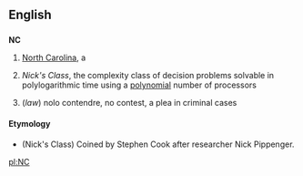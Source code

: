 ==English==

==={{Abbreviation}}===
'''NC'''

#[[North Carolina]], a {{USstate}}
# {{comptheory}} ''Nick's Class'', the complexity class of decision problems solvable in polylogarithmic time using a [[polynomial]] number of processors
#(''law'') nolo contendre, no contest, a plea in criminal cases

====Etymology====
* (Nick's Class) Coined by Stephen Cook after researcher Nick Pippenger.

[[pl:NC]]